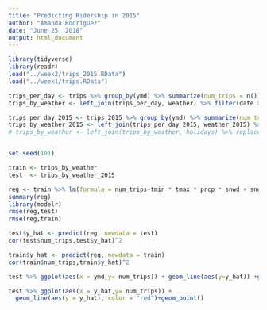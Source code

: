 ```yaml
---
title: "Predicting Ridership in 2015"
author: "Amanda Rodriguez"
date: "June 25, 2018"
output: html_document
---
```


```r
library(tidyverse)
library(readr)
load("../week2/trips_2015.RData")
load("../week1/trips.RData")

trips_per_day <- trips %>% group_by(ymd) %>% summarize(num_trips = n()) 
trips_by_weather <- left_join(trips_per_day, weather) %>% filter(date > 0) %>% mutate(avg_temp = ((tmin+tmax)/2))

trips_per_day_2015 <- trips_2015 %>% group_by(ymd) %>% summarize(num_trips = n()) 
trips_by_weather_2015 <- left_join(trips_per_day_2015, weather_2015) %>% subset(ymd < "2016-01-01") %>% mutate(avg_temp = ((tmin+tmax)/2))
# trips_by_weather <- left_join(trips_by_weather, holidays) %>% replace_na(list('Bank Holiday' = "FALSE"))


set.seed(101) 

train <- trips_by_weather
test  <- trips_by_weather_2015

```

```r
reg <- train %>% lm(formula = num_trips~tmin * tmax * prcp * snwd + snow)
summary(reg)
library(modelr)
rmse(reg,test)
rmse(reg,train)

test$y_hat <- predict(reg, newdata = test)
cor(test$num_trips,test$y_hat)^2

train$y_hat <- predict(reg, newdata = train)
cor(train$num_trips,train$y_hat)^2
```

```r
test %>% ggplot(aes(x = ymd,y= num_trips)) + geom_line(aes(y=y_hat)) +geom_point()
```

```r

test %>% ggplot(aes(x = y_hat,y= num_trips)) +
  geom_line(aes(y = y_hat), color = "red")+geom_point()
```